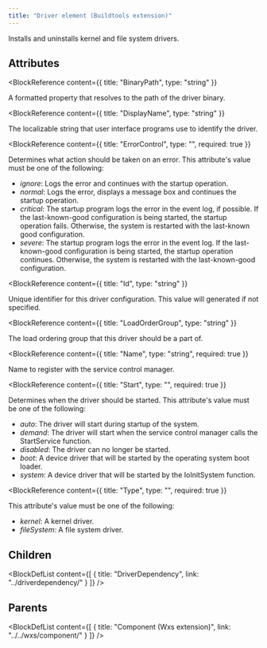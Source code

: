 ```yaml
---
title: "Driver element (Buildtools extension)"
---
```



Installs and uninstalls kernel and file system drivers.


## Attributes

<BlockWrapper>

  <BlockReference
    content={{
      title: "BinaryPath",
      type: "string"
    }}
  >
  A formatted property that resolves to the path of the driver binary.
  </BlockReference>

  <BlockReference
    content={{
      title: "DisplayName",
      type: "string"
    }}
  >
  The localizable string that user interface programs use to identify the driver.
  </BlockReference>

  <BlockReference
    content={{
      title: "ErrorControl",
      type: "",
      required: true
    }}
  >
  Determines what action should be taken on an error. This attribute's value must be one of the following:
  - *ignore*: Logs the error and continues with the startup operation.
  - *normal*: Logs the error, displays a message box and continues the startup operation.
  - *critical*: The startup program logs the error in the event log, if possible. If the last-known-good configuration is being started, the startup operation fails. Otherwise, the system is restarted with the last-known good configuration.
  - *severe*: The startup program logs the error in the event log. If the last-known-good configuration is being started, the startup operation continues. Otherwise, the system is restarted with the last-known-good configuration.
  </BlockReference>

  <BlockReference
    content={{
      title: "Id",
      type: "string"
    }}
  >
  Unique identifier for this driver configuration. This value will generated if not specified.
  </BlockReference>

  <BlockReference
    content={{
      title: "LoadOrderGroup",
      type: "string"
    }}
  >
  The load ordering group that this driver should be a part of.
  </BlockReference>

  <BlockReference
    content={{
      title: "Name",
      type: "string",
      required: true
    }}
  >
  Name to register with the service control manager.
  </BlockReference>

  <BlockReference
    content={{
      title: "Start",
      type: "",
      required: true
    }}
  >
  Determines when the driver should be started. This attribute's value must be one of the following:
  - *auto*: The driver will start during startup of the system.
  - *demand*: The driver will start when the service control manager calls the StartService function.
  - *disabled*: The driver can no longer be started.
  - *boot*: A device driver that will be started by the operating system boot loader.
  - *system*: A device driver that will be started by the IoInitSystem function.
  </BlockReference>

  <BlockReference
    content={{
      title: "Type",
      type: "",
      required: true
    }}
  >
   This attribute's value must be one of the following:
  - *kernel*: A kernel driver.
  - *fileSystem*: A file system driver.
  </BlockReference>

</BlockWrapper>

## Children

<BlockDefList content={[
    {
      title: "DriverDependency",
      link: "../driverdependency/"
    }
  ]}
/>

## Parents

<BlockDefList content={[
    {
      title: "Component (Wxs extension)",
      link: "../../wxs/component/"
    }
  ]}
/>